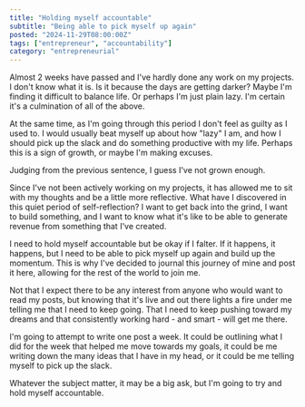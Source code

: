 ```yaml
---
title: "Holding myself accountable"
subtitle: "Being able to pick myself up again"
posted: "2024-11-29T08:00:00Z"
tags: ["entrepreneur", "accountability"]
category: "entrepreneurial"
---
```


Almost 2 weeks have passed and I've hardly done any work on my projects. I don't know what it is. Is it because the days are getting darker? Maybe I'm finding it difficult to balance life. Or perhaps I'm just plain lazy. I'm certain it's a culmination of all of the above.

At the same time, as I'm going through this period I don't feel as guilty as I used to. I would usually beat myself up about how "lazy" I am, and how I should pick up the slack and do something productive with my life. Perhaps this is a sign of growth, or maybe I'm making excuses.

Judging from the previous sentence, I guess I've not grown enough.

Since I've not been actively working on my projects, it has allowed me to sit with my thoughts and be a little more reflective. What have I discovered in this quiet period of self-reflection? I want to get back into the grind, I want to build something, and I want to know what it's like to be able to generate revenue from something that I've created.

I need to hold myself accountable but be okay if I falter. If it happens, it happens, but I need to be able to pick myself up again and build up the momentum.
This is why I've decided to journal this journey of mine and post it here, allowing for the rest of the world to join me.

Not that I expect there to be any interest from anyone who would want to read my posts, but knowing that it's live and out there lights a fire under me telling me that I need to keep going. That I need to keep pushing toward my dreams and that consistently working hard - and smart - will get me there.

I'm going to attempt to write one post a week. It could be outlining what I did for the week that helped me move towards my goals, it could be me writing down the many ideas that I have in my head, or it could be me telling myself to pick up the slack.

Whatever the subject matter, it may be a big ask, but I'm going to try and hold myself accountable.
